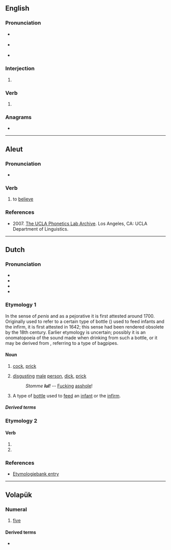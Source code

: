 ==English==

===Pronunciation===
* {{a|UK}} {{IPA|/lʌl/|/lɔːl/|lang=en}}
* {{a|US}} {{IPA|/lʌl/|/lɔl/|/loʊl/|lang=en}}
* {{rhymes|ʌl|lang=en}}

===Interjection===
{{en-interj}}

# {{alternative form of|LOL|lang=en}}

===Verb===
{{head|en|verb}}

# {{alternative form of|LOL|lang=en}}

===Anagrams===
* {{anagrams|en|a=llu|LLU}}

----

==Aleut==

===Pronunciation===
* {{a|Western}} {{IPA|/ˈlul/|lang=ale}}

===Verb===
{{head|ale|verb}}

# to [[believe]]

===References===
* 2007. [http://archive.phonetics.ucla.edu/Language/ALE_EASTERN/ale_eastern_word-list_1996_01.html The UCLA Phonetics Lab Archive]. Los Angeles, CA: UCLA Department of Linguistics.

----

==Dutch==

===Pronunciation===
* {{IPA|/lʏl/|[lʏɫ]|lang=nl}}
* {{audio|Nl-lul.ogg|Audio|lang=nl}}
* {{hyphenation|lang=nl|lul}}
* {{rhymes|ʏl|lang=nl}}

===Etymology 1===
In the sense of ''penis'' and as a pejorative it is first attested around 1700. Originally used to refer to a certain type of bottle ({{m|nl|pijpkan}}) used to feed infants and the infirm, it is first attested in 1642; this sense had been rendered obsolete by the 18th century. Earlier etymology is uncertain; possibly it is an onomatopoeia of the sound made when drinking from such a bottle, or it may be derived from {{m|nl|lullepijpe}}, referring to a type of bagpipes.

====Noun====
{{nl-noun|m|-en|lulletje}}

# {{lb|nl|vulgar}} [[cock]], [[prick]] {{qualifier|slang for penis}}
#: {{ux|nl|Hij glimlachte toen ik mijn hand tussen zijn dijen legde en zijn grote '''lul''' begon te wrijven.|t=He smiled when I put my hand between his thighs and started to rub his big '''dick'''.}}
#: {{syn|nl|knuppel|penis|piemel|piel|pieterman|pik|plasser|tamp|tampeloeres}}
# {{lb|nl|disparaging}} [[disgusting]] [[male]] [[person]], [[dick]], [[prick]]
#: ''Stomme '''lul'''!'' -- [[fucking|Fucking]] [[asshole]]!
#: {{syn|nl|eikel|klootzak|rotzak|zak}}
# {{lb|nl|obsolete}} A type of [[bottle]] used to [[feed]] an [[infant]] or the [[infirm]].

=====Derived terms=====
{{der4|lang=nl|boerenlul|de lul zijn|droplul|hondenlul|Jan Lul|kankerlul|kutlul|lulletje rozenwater|lulhannes|lullig|lullo|oetlul|paardenlul}}

===Etymology 2===
{{nonlemma}}

====Verb====
{{head|nl|verb form}}

# {{nl-verb form of|p=1|n=sg|t=pres|m=ind|lullen}}
# {{nl-verb form of|m=imp|lullen}}

===References===
* [http://www.etymologiebank.nl/trefwoord/lul1 Etymologiebank entry]

----

==Volapük==
{{cardinalbox|vo|ord=lulid|4|5|6|fol|mäl}}

===Numeral===
{{head|vo|numeral}}

# {{lb|vo|cardinal}} [[five]]

====Derived terms====
* {{l|vo|lulüm}}